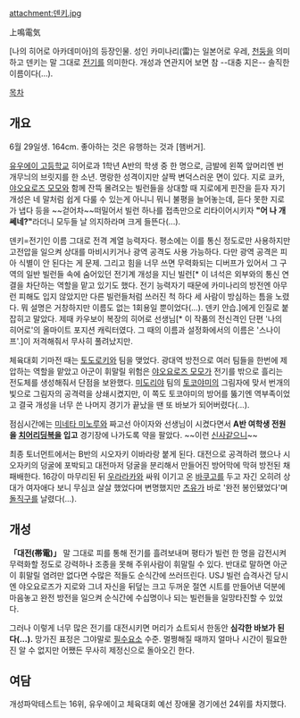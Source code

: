 attachment:덴키.jpg

上鳴電気

[나의 히어로 아카데미아]의 등장인물.
성인 카미나리(雷)는 일본어로 우레, [[천둥]]을 의미하고 덴키는 말 그대로 [[전기]]를 의미한다. 개성과 연관지어 보면 참 --대충 지은-- 솔직한 이름이다(...).

[[목차]]
== 개요 ==
6월 29일생. 164cm. 좋아하는 것은 유행하는 것과 [햄버거]. 

[[유우에이 고등학교]] 히어로과 1학년 A반의 학생 중 한 명으로, 금발에 왼쪽 앞머리엔 번개무늬의 브릿지를 한 소년. 명랑한 성격이지만 살짝 변덕스러운 면이 있다. 지로 쿄카, [[야오요로즈 모모]]와 함께 잔뜩 몰려오는 빌런들을 상대할 때 지로에게 핀잔을 듣자 자기 개성은 네 말처럼 쉽게 다룰 수 있는게 아니니 뭐니 불평을 늘어놓는데, 듣다 못한 지로가 냅다 등을 ~~걷어차~~떠밀어서 빌런 하나를 접촉만으로 리타이어시키자 '''"어 나 개쎄네?"'''라더니 모두들 날 의지하라며 크게 들뜬다(...).

덴키=전기인 이름 그대로 전격 계열 능력자다. 평소에는 이를 통신 정도로만 사용하지만 고전압을 일으켜 상대를 마비시키거나 광역 공격도 사용 가능하다. 다만 광역 공격은 피아 식별이 안 된다는 게 문제. 그리고 힘을 너무 쓰면 무력화되는 디버프가 있어서 그 구역의 일반 빌런들 속에 숨어있던 전기계 개성을 지닌 빌런[* 이 녀석은 외부와의 통신 연결을 차단하는 역할을 맡고 있기도 했다. 전기 능력자기 때문에 카미나리의 방전엔 아무런 피해도 입지 않았지만 다른 빌런들처럼 쓰러진 척 하다 세 사람이 방심하는 틈을 노렸다. 뭐 설명은 거창하지만 이름도 없는 1회용일 뿐이었다(...). 덴키 안습.]에게 인질로 붙잡히고 말았다. 제때 카우보이 복장의 히어로 선생님[* 이 작품의 전신격인 단편 '나의 히어로'의 올마이트 포지션 캐릭터였다. 그 때의 이름과 설정화에서의 이름은 '스나이프'.]이 저격해줘서 무사히 풀려났지만.

체육대회 기마전 때는 [[토도로키 쇼토|토도로키]]와 팀을 맺었다. 광대역 방전으로 여러 팀들을 한번에 제압하는 역할을 맡았고 아군이 휘말릴 위험은 [[야오요로즈 모모]]가 전기를 밖으로 흘리는 전도체를 생성해줘서 단점을 보완했다. [[미도리야 이즈쿠|미도리야]] 팀의 [[토코야미 후미카게|토코야미]]의 그림자에 맞서 번개의 빛으로 그림자의 공격력을 상쇄시켰지만, 이 쪽도 토코야미의 방어를 뚫기엔 역부족이었고 결국 개성을 너무 쓴 나머지 경기가 끝났을 땐 또 바보가 되어버렸다(...).

점심시간에는 [[미네타 미노루]]와 짜고선 아이자와 선생님이 시켰다면서 '''A반 여학생 전원을 [[치어리더|치어리딩복]]을 입고''' 경기장에 나가도록 약을 팔았다. ~~이런 [[신사]]같으니~~

최종 토너먼트에서는 B반의 시오자키 이바라랑 붙게 된다. 대전으로 공격하려 했으나 시오자키의 덩굴에 포박되고 대전마저 덩굴을 분리해서 만들어진 방어막에 막혀 방전된 채 패배한다. 16강이 마무리된 뒤 [[우라라카 오챠코|우라라카]]와 싸워 이기고 온 [[바쿠고 카츠키|바쿠고]]를 두고 자긴 오히려 상대가 여자애다 보니 무심코 살살 했었다며 변명했지만 [[아스이 츠유|츠유]]가 바로 '완전 봉인됐었다'며 [[돌직구]]를 날렸다(...).

== 개성 ==
'''「대전(帯電)」'''
말 그대로 피를 통해 전기를 흘려보내며 평타가 빌런 한 명을 감전시켜 무력화할 정도로 강력하나 조종을 못해 주위사람이 휘말릴 수 있다. 반대로 말하면 아군이 휘말릴 염려만 없다면 수많은 적들도 순식간에 쓰러뜨린다. USJ 빌런 습격사건 당시엔 야오요로즈가 지로와 그녀 자신을 뒤덮는 크고 두꺼운 절연 시트를 만들어낸 덕분에 마음놓고 완전 방전을 일으켜 순식간에 수십명이나 되는 빌런들을 일망타진할 수 있었다.

그러나 이렇게 너무 많은 전기를 대전시키면 머리가 쇼트되서 한동안 '''심각한 바보가 된다(...).''' 망가진 표정은 그야말로 [[필수요소]] 수준. 멀쩡해질 때까지 얼마나 시간이 필요한진 알 수 없지만 어쨌든 무사히 제정신으로 돌아오긴 한다.

== 여담 ==
개성파악테스트는 16위, 유우에이고 체육대회 예선 장애물 경기에선 24위를 차지했다.
